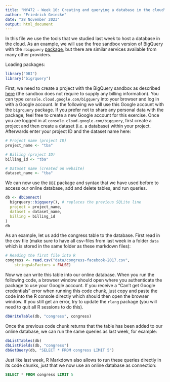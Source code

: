 ---
title: "MY472 - Week 10: Creating and querying a database in the cloud"
author: "Friedrich Geiecke"
date: "28 November 2023"
output: html_document
---

In this file we use the tools that we studied last week to host a database in the cloud. As an example, we will use the free sandbox version of BigQuery with the `rbigquery` [package](https://bigrquery.r-dbi.org/), but there are similar services available from many other providers.

Loading packages:

```{r}
library("DBI")
library("bigrquery")
```

First, we need to create a project with the BigQuery sandbox as described [here](https://cloud.google.com/bigquery/docs/sandbox) (the sandbox does not require to supply any billing information). You can type `console.cloud.google.com/bigquery` into your browser and log in with a Google account. In the following we will use this Google account with the `bigrquery` package. If you prefer not to share any personal data with the package, feel free to create a new Google account for this exercise. Once you are logged in at `console.cloud.google.com/bigquery`, first create a project and then create a dataset (i.e. a database) within your project. Afterwards enter your project ID and the dataset name here:

```{r}
# Project name (project ID)
project_name <- "tba"

# Billing (project ID)
billing_id <- "tba"

# Dataset name (created on website)
dataset_name <- "tba"
```

We can now use the `DBI` package and syntax that we have used before to access our online database, add and delete tables, and run queries.

```{r}
db <- dbConnect(
  bigrquery::bigquery(), # replaces the previous SQLite line 
  project = project_name,
  dataset = dataset_name,
  billing = billing_id
)
db
```

As an example, let us add the congress table to the database. First read in the csv file (make sure to have all csv-files from last week in a folder `data` which is stored in the same folder as these markdown files):

```{r}
# Reading the first file into R
congress <- read.csv("data/congress-facebook-2017.csv",
	stringsAsFactors = FALSE)
```

Now we can write this table into our online database. When you run the following code, a browser window should open where you authenticate the package to use your Google account. If you receive a "Can't get Google credentials" error when running this code chunk, just copy and paste the code into the R console directly which should then open the browser window. If you still get an error, try to update the `rlang` package (you will need to quit all R sessions to do this).

```{r}
dbWriteTable(db, "congress", congress)
```

Once the previous code chunk returns that the table has been added to our online database, we can run the same queries as last week, for example:

```{r}
dbListTables(db)
dbListFields(db, "congress")
dbGetQuery(db, "SELECT * FROM congress LIMIT 5")
```

Just like last week, R Markdown also allows to run these queries directly in its code chunks, just that we now use an online database as connection:

```{sql, connection = db}
SELECT * FROM congress LIMIT 5
```


